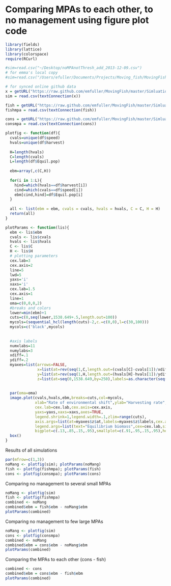 # Comparing MPAs to each other, to no management using figure plot code

```r
library(fields)
library(lattice)
library(colorspace)
require(RCurl)
```


```r
#sim=read.csv("~/Desktop/noMPAnotThresh_add_2013-12-09.csv")
# for emma's local copy
#sim=read.csv("/Users/efuller/Documents/Projects/Moving_fish/MovingFish/Simluations/Aspatial_fast/Data/nothresh/noMPAnotThresh_add_2013-12-09.csv")

# for synced online github data
x = getURL("https://raw.github.com/emfuller/MovingFish/master/Simluations/Aspatial_fast/Data/nothresh/noMPAnotThresh_add_2013-12-09.csv?token=3235371__eyJzY29wZSI6IlJhd0Jsb2I6ZW1mdWxsZXIvTW92aW5nRmlzaC9tYXN0ZXIvU2ltbHVhdGlvbnMvQXNwYXRpYWxfZmFzdC9EYXRhL25vdGhyZXNoL25vTVBBbm90VGhyZXNoX2FkZF8yMDEzLTEyLTA5LmNzdiIsImV4cGlyZXMiOjEzOTI2NDYxMDl9--46e45a3eb2faef7fc22b6124253c925bd2290de9")
sim = read.csv(textConnection(x))

fish = getURL("https://raw.github.com/emfuller/MovingFish/master/Simluations/Aspatial_fast/Data/nothresh/fishMPAnotThresh_add_2013-12-09.csv?token=3235371__eyJzY29wZSI6IlJhd0Jsb2I6ZW1mdWxsZXIvTW92aW5nRmlzaC9tYXN0ZXIvU2ltbHVhdGlvbnMvQXNwYXRpYWxfZmFzdC9EYXRhL25vdGhyZXNoL2Zpc2hNUEFub3RUaHJlc2hfYWRkXzIwMTMtMTItMDkuY3N2IiwiZXhwaXJlcyI6MTM5MjY0NjE0NH0%3D--8eff4ee16d08efcf6b266c3e4e42adde7aeff969")
fishmpa = read.csv(textConnection(fish))

cons = getURL("https://raw.github.com/emfuller/MovingFish/master/Simluations/Aspatial_fast/Data/nothresh/consMPAnotThresh_add_2014-01-23.csv?token=3235371__eyJzY29wZSI6IlJhd0Jsb2I6ZW1mdWxsZXIvTW92aW5nRmlzaC9tYXN0ZXIvU2ltbHVhdGlvbnMvQXNwYXRpYWxfZmFzdC9EYXRhL25vdGhyZXNoL2NvbnNNUEFub3RUaHJlc2hfYWRkXzIwMTQtMDEtMjMuY3N2IiwiZXhwaXJlcyI6MTM5MjY0NjE2Nn0%3D--586d3cb31ac0f1fe3c49f48886e3796b5132bb77")
consmpa = read.csv(textConnection(cons))
```

```r
plotfig <- function(df){
  cvals=unique(df$speed)
  hvals=unique(df$harvest)
  
  H=length(hvals)
  C=length(cvals)
  L=length(df$Equil.pop)
  
  ebm=array(,c(C,H))
  
  for(i in 1:L){
    hind=which(hvals==df$harvest[i])
    cind=which(cvals==df$speed[i])
    ebm[cind,hind]=df$Equil.pop[i]
  }
  
  all <- list(ebm = ebm, cvals = cvals, hvals = hvals, C = C, H = H)
  return(all)
}

plotParams <- function(lis){
  ebm <- lis$ebm
  cvals <- lis$cvals
  hvals <- lis$hvals
  C <- lis$C
  H <- lis$H
  # plotting parameters
  cex.lab=3
  cex.axis=2
  line=5
  lwd=5
  yaxs='i'
  xaxs='i'
  cex.lab=1.5
  cex.axis=1
  line=1
  oma=c(0,0,0,2)
  #breaks and colors
  lower=min(ebm)+1
  cuts=c(0,seq(lower,1538.649+.5,length.out=100))
  mycols=(sequential_hcl(length(cuts)-2,c.=c(0,0),l=c(30,100)))
  mycols=c('black',mycols)
  
  
  #axis labels
  numxlabs=11
  numylabs=3
  xdiff=.1
  ydiff=.2
  myaxes=list(arrows=FALSE,
              x=list(at=rev(seq(1,C,length.out=(cvals[C]-cvals[1])/xdiff+1)),labels=as.character(round(seq(cvals[1],cvals[C],by=xdiff),2))),
              y=list(at=rev(seq(1,H,length.out=(hvals[H]-hvals[1])/ydiff)),labels=as.character(round(seq(hvals[1],hvals[H],by=ydiff),2))),
              z=list(at=seq(0,1538.649,by=250),labels=as.character(seq(0,1538.649,by=250))))
  
  
  par(oma=oma)
  image.plot(cvals,hvals,ebm,breaks=cuts,col=mycols,
             xlab="Rate of environmental shift",ylab="Harvesting rate",
             cex.lab=cex.lab,cex.axis=cex.axis, 
             yaxs=yaxs,xaxs=xaxs,axes=TRUE,
             legend.shrink=1,legend.width=.1,zlim=range(cuts),
             axis.args=list(at=myaxes$z$at,labels=myaxes$z$labels,cex.axis=cex.axis),
             legend.args=list(text="Equilibrium biomass",cex=cex.lab,side=2,line=0.5,las=0),
             bigplot=c(.13,.85,.15,.95),smallplot=c(.91,.95,.15,.95),horizontal=FALSE)
  box()
}
```
Results of all simulations

```r
par(mfrow=c(1,3))
noMang <- plotfig(sim); plotParams(noMang)
fish <- plotfig(fishmpa); plotParams(fish)
cons <- plotfig(consmpa); plotParams(cons)
```

Comparing no management to several small MPAs

```r
noMang <- plotfig(sim)
fish <- plotfig(fishmpa)
combined <- noMang
combined$ebm = fish$ebm - noMang$ebm
plotParams(combined)
```

Comparing no management to few large MPAs

```r
noMang <- plotfig(sim)
cons <- plotfig(consmpa)
combined <- noMang
combined$ebm = cons$ebm - noMang$ebm
plotParams(combined)
```

Comparing the MPAs to each other (cons - fish)

```r
combined <- cons
combined$ebm = cons$ebm - fish$ebm
plotParams(combined)
```